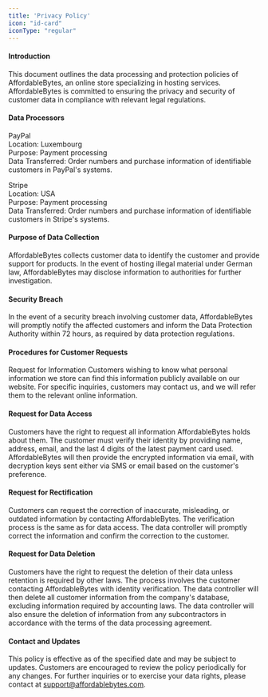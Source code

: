 ```yaml
---
title: 'Privacy Policy'
icon: "id-card"
iconType: "regular"
---
```


#### Introduction
This document outlines the data processing and protection policies of AffordableBytes, an online store specializing in hosting services. AffordableBytes is committed to ensuring the privacy and security of customer data in compliance with relevant legal regulations.


#### Data Processors
PayPal  
Location: Luxembourg  
Purpose: Payment processing  
Data Transferred: Order numbers and purchase information of identifiable customers in PayPal's systems.

Stripe  
Location: USA  
Purpose: Payment processing  
Data Transferred: Order numbers and purchase information of identifiable customers in Stripe's systems.


#### Purpose of Data Collection
AffordableBytes collects customer data to identify the customer and provide support for products. In the event of hosting illegal material under German law, AffordableBytes may disclose information to authorities for further investigation.


#### Security Breach
In the event of a security breach involving customer data, AffordableBytes will promptly notify the affected customers and inform the Data Protection Authority within 72 hours, as required by data protection regulations.


#### Procedures for Customer Requests
Request for Information
Customers wishing to know what personal information we store can find this information publicly available on our website. For specific inquiries, customers may contact us, and we will refer them to the relevant online information.

#### Request for Data Access
Customers have the right to request all information AffordableBytes holds about them. The customer must verify their identity by providing name, address, email, and the last 4 digits of the latest payment card used. AffordableBytes will then provide the encrypted information via email, with decryption keys sent either via SMS or email based on the customer's preference.

#### Request for Rectification
Customers can request the correction of inaccurate, misleading, or outdated information by contacting AffordableBytes. The verification process is the same as for data access. The data controller will promptly correct the information and confirm the correction to the customer.

#### Request for Data Deletion
Customers have the right to request the deletion of their data unless retention is required by other laws. The process involves the customer contacting AffordableBytes with identity verification. The data controller will then delete all customer information from the company's database, excluding information required by accounting laws. The data controller will also ensure the deletion of information from any subcontractors in accordance with the terms of the data processing agreement.


#### Contact and Updates
This policy is effective as of the specified date and may be subject to updates. Customers are encouraged to review the policy periodically for any changes. For further inquiries or to exercise your data rights, please contact at support@affordablebytes.com.
